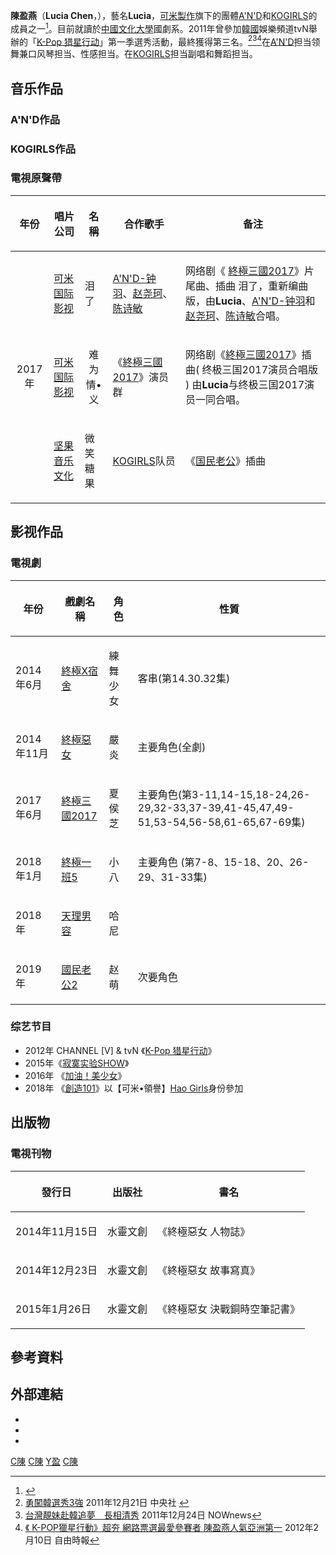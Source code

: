 {{藝人
| 姓名 = Lucia
| 類型 = 女藝人
| 英文名 = Lucia Chen
| 昵称 = Lu
| 圖片 = 
| 圖片尺寸 = 
| 本名 = 陳盈燕
| 羅馬拼音 = Chen Ying Yen
| 出道日期 = 2014年11月19日（以[[A'N'D|A'N'D]]名义）<br/>2017年11月21日（以[[KOGIRLS|KOGIRLS]]名义）
| 出道作品 = 电视剧《[[终极恶女|终极恶女]]》
| 國籍 = {{ROC}}
| 出生日期 = {{Birth_date_and_age|1996|02|26|}}
| 職業 = [[演員|演員]]、[[歌手|歌手]]
| 語言 = [[中文|中文]]、[[閩南語|閩南語]]、[[英语|英语]]、[[韩语|韩语]]
| 活躍年代 = 2014年至今
| 經紀公司 = [[可米國際影視|可米國際影視]]（2014年至今）
| 代表作品 = 音乐<br/>[[Angel_And_Devil_(单曲)|Angel And Devil]]（2014年）<br/> [[我好寂寞_(單曲)|我好寂寞]]（2015年）<br>[[愛的溫毯_(單曲)|愛的溫毯]]（2015年）<br/>[[MAMAMA|MAMAMA]]（2017年） <br/>戏剧<br/>[[终极恶女|终极恶女]]（2014年）<br/>[[终极三国_(2017年)|终极三国2017]]（2017年）<br/>[[终极一班5|终极一班5]]（2018年）
| 網站 = [https://www.facebook.com/lucia520and A'N'D Lucia 個人官方粉絲專頁]<br/>[http://www.weibo.com/u/2314457332?from=myfollow_all A'N'D Lucia 個人官方微博]<br/> [https://instagram.com/lucia__yan A'N'D Lucia 個人官方Instagram]
| 相關團體 = [[A'N'D|A'N'D]]、[[KOGIRLS|KOGIRLS]]、[[Hao_Girls|Hao Girls]]
| imdb = 9040453
}}

'''陳盈燕'''（'''Lucia Chen'''，{{bd|1996年|2月26日|catIdx=C陳}}），藝名'''Lucia'''，[[可米國際影視|可米製作]]旗下的團體[[A'N'D|A'N'D]]和[[KOGIRLS|KOGIRLS]]的成員之一<ref>{{Cite web |url=http://angelanddevil.fanily.com.tw/detail.do?id=906307667891080 |title=雙《惡女》接棒報到　Lucica |access-date=2015-02-25 |archive-url=https://web.archive.org/web/20150225120825/http://angelanddevil.fanily.com.tw/detail.do?id=906307667891080 |archive-date=2015-02-25 |dead-url=yes }}</ref>。目前就讀於[[中國文化大學|中國文化大學]]國劇系。2011年曾參加[[韓國|韓國]]娛樂頻道tvN舉辦的「[[K-Pop_猎星行动|K-Pop 猎星行动]]」第一季選秀活動，最終獲得第三名。<ref>[http://history.n.yam.com/cna/entertain/201112/20111221179624.html   勇闖韓選秀3強 ] {{Wayback|url=http://history.n.yam.com/cna/entertain/201112/20111221179624.html |date=20150112153127 }} 2011年12月21日  中央社 {{zh-tw}}</ref><ref>[http://www.nownews.com/n/2011/12/24/443030  台灣靚妹赴韓追夢　長相清秀 ] {{Wayback|url=http://www.nownews.com/n/2011/12/24/443030 |date=20170412143421 }} 2011年12月24日  NOWnews{{zh-tw}}</ref><ref>[http://video.ltn.com.tw/article.php?id=10146 《 K-POP獵星行動》超夯 網路票選最愛參賽者 陳盈燕人氣亞洲第一 ] {{Wayback|url=http://video.ltn.com.tw/article.php?id=10146 |date=20150212083337 }} 2012年2月10日  自由時報{{zh-tw}}</ref>在[[A'N'D|A'N'D]]担当领舞兼口风琴担当、性感担当。在[[KOGIRLS|KOGIRLS]]担当副唱和舞蹈担当。

==音乐作品==
===A'N'D作品===
{{For|《A'N'D》之作品|A'N'D#音樂作品}}
===KOGIRLS作品===
{{For|《KOGIRLS》之作品|KOGIRLS#音樂作品}}

===電視原聲帶===
{| class="wikitable" 
|-
!年份||唱片公司||名稱||合作歌手||备注
|-
|rowspan="3" align="center"| 2017年 || [[可米国际影视|可米国际影视]] || 泪了 || [[韩忠羽|A'N'D-钟羽]]、[[赵尧珂|赵尧珂]]、[[陈诗敏|陈诗敏]] || 网络剧《 [[終極三國_(2017年)|終極三國2017]]》片尾曲、插曲
泪了，重新编曲版，由'''Lucia'''、[[韩忠羽|A'N'D-钟羽]]和[[赵尧珂|赵尧珂]]、[[陈诗敏|陈诗敏]]合唱。
|-
| [[可米国际影视|可米国际影视]] || align="center"|难为情•义 ||  	《[[終極三國_(2017年)|終極三國2017]]》演员群||网络剧《[[終極三國_(2017年)|終極三國2017]]》插曲( 终极三国2017演员合唱版 )
由'''Lucia'''与终极三国2017演员一同合唱。
|-
|[[坚果音乐文化|坚果音乐文化]]||align='center'|微笑糖果||[[KOGIRLS|KOGIRLS]]队员||《[[国民老公|国民老公]]》插曲
|}

==影视作品==  
=== 電視劇 ===
{| class="wikitable" 
|- 
! 年份||戲劇名稱||角色||性質
|- 
| 2014年6月||[[終極X宿舍|終極X宿舍]]||練舞少女||客串(第14.30.32集)
|- 
| 2014年11月||[[終極惡女|終極惡女]]||嚴炎||主要角色(全劇) 
|- 
| 2017年6月||[[終極三國_(2017年)|終極三國2017]]||夏侯芝||主要角色(第3-11,14-15,18-24,26-29,32-33,37-39,41-45,47,49-51,53-54,56-58,61-65,67-69集)
|- 
| 2018年1月||[[終極一班5|終極一班5]]||小八||主要角色 (第7-8、15-18、20、26-29、31-33集)
|-
|2018年||[[天理男容|天理男容]]||哈尼||
|-
|2019年||[[國民老公2|國民老公2]]||赵萌||次要角色
|}

===综艺节目===  
*2012年 CHANNEL [V] & tvN 《[[K-Pop_猎星行动|K-Pop 猎星行动]]》
*2015年《[[寂寞实验SHOW|寂寞实验SHOW]]》
*2016年 《[[加油！美少女|加油！美少女]]》
*2018年 《[[創造101|創造101]]》以【可米•領譽】[[Hao_Girls|Hao Girls]]身份參加

==出版物==
===電視刊物===
{| class="wikitable" 
|-
!發行日||出版社||書名
|-
|2014年11月15日||水靈文創||《終極惡女 人物誌》
|-
|2014年12月23日||水靈文創||《終極惡女 故事寫真》
|-
|2015年1月26日||水靈文創||《終極惡女 決戰銅時空筆記書》
|}

== 參考資料 ==
{{reflist}}

==外部連結==
* {{facebook|lucia520and|A'N'D Lucia}}
* {{Sinaweibo|u/2314457332|A'N'D Lucia}}
* {{instagram|lucia__yan|A'N'D Lucia}}

{{创造101}}
[[Category:台灣电视女演員|C陳]]
[[Category:台灣女歌手|C陳]]
[[Category:陳姓|Y盈]]
[[Category:A'N'D|C陳]]